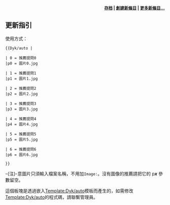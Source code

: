 {{dyk/auto
| 0 = '''[[剑桥大学三一学院|哪所学院]]'''培养出了[[牛顿|牛顿]]、[[培根|培根]]、[[丁尼生|丁尼生]]等人？
|p0 = TrinityCollegeCamGreatGate.jpg

| 1 = 为何要将虚假文凭、[[野鸡大学|野鸡大学]]称作'''[[克莱登大学|克莱登大学]]'''？
|p1 = 

| 2 = '''[[雷士德工学院|哪一所已经不存在的中国大学]]'''是以旅沪英籍富商[[亨利·雷士德|亨利·雷士德]]的名字命名的？
|p2 = 

| 3 = 与[[重庆|重庆]]、[[成都|成都]]、[[昆明|昆明]]并称为抗日战争时期中国四大文化中心的是[[李庄镇_(宜宾市)|哪个小镇]]？[[同济大学|哪所大学]]抗战时期迁到了那里。
|p3 = 

| 4 = 中国总理[[温家宝|温家宝]]在2011年中国国庆考察[[北京航空航天大学|北京航空航天大学]]期间关于[[鸡蛋|鸡蛋]]的价格引发了'''[[五毛蛋争议|什么争议]]'''？
|p4 = 

| 5 = [[天津市|天津市]]的'''[[天津城市建设学院|哪所大学]]'''的校名是由时任中国政协主席、天津市前市长[[李瑞环|李瑞环]]题写？
|p5 = 

| 6 = [[天津大学|天津大学]]与[[南开大学|南开大学]]的新校区将在'''[[天津海河教育园区|哪个教育园区内]]'''继续相邻？
|p6 = 

}}
<div align="right" style="font-size:small;">
'''[[Portal:大学/你知道吗/存档|存档]] | [[Help:如何創建新頁面|創建新條目]] | [[Special:Newpages|更多新條目...]]'''
</div><noinclude>
{{purge}}

==更新指引==
使用方式：
<pre>
{{Dyk/auto |

| 0 = 推薦提問0
|p0 = 圖片0.jpg

| 1 = 推薦提問1
|p1 = 圖片1.jpg

| 2 = 推薦提問2
|p2 = 圖片2.jpg

| 3 = 推薦提問3
|p3 = 圖片3.jpg

| 4 = 推薦提問4
|p4 = 圖片4.jpg

| 5 = 推薦提問5
|p5 = 圖片5.jpg

| 6 = 推薦提問6
|p6 = 圖片6.jpg

}}</pre>

-{注}-意圖片只須輸入檔案名稱，不用加<code>Image:</code>。沒有圖像的推薦請把它的 p'''''x''''' 參數留空。

這個板塊是透過嵌入[[Template:Dyk/auto|Template:Dyk/auto]]模板而產生的，如需修改[[Template:Dyk/auto|Template:Dyk/auto]]的程式碼，請聯繫管理員。
</noinclude>